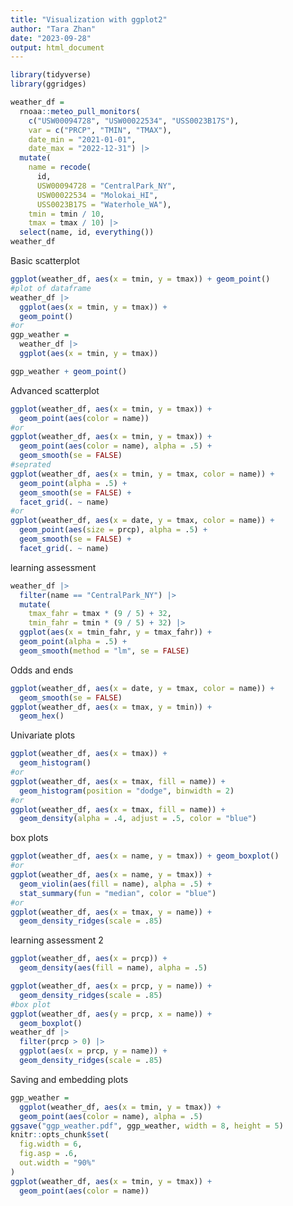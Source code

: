 ```yaml
---
title: "Visualization with ggplot2"
author: "Tara Zhan"
date: "2023-09-28"
output: html_document
---
```


```r
library(tidyverse)
library(ggridges)
```

```r
weather_df = 
  rnoaa::meteo_pull_monitors(
    c("USW00094728", "USW00022534", "USS0023B17S"),
    var = c("PRCP", "TMIN", "TMAX"), 
    date_min = "2021-01-01",
    date_max = "2022-12-31") |>
  mutate(
    name = recode(
      id, 
      USW00094728 = "CentralPark_NY", 
      USW00022534 = "Molokai_HI",
      USS0023B17S = "Waterhole_WA"),
    tmin = tmin / 10,
    tmax = tmax / 10) |>
  select(name, id, everything())
weather_df
```
Basic scatterplot
```r
ggplot(weather_df, aes(x = tmin, y = tmax)) + geom_point()
#plot of dataframe
weather_df |>
  ggplot(aes(x = tmin, y = tmax)) + 
  geom_point()
#or
ggp_weather = 
  weather_df |>
  ggplot(aes(x = tmin, y = tmax)) 

ggp_weather + geom_point()
```
Advanced scatterplot
```r
ggplot(weather_df, aes(x = tmin, y = tmax)) + 
  geom_point(aes(color = name))
#or
ggplot(weather_df, aes(x = tmin, y = tmax)) + 
  geom_point(aes(color = name), alpha = .5) +
  geom_smooth(se = FALSE)
#seprated
ggplot(weather_df, aes(x = tmin, y = tmax, color = name)) + 
  geom_point(alpha = .5) +
  geom_smooth(se = FALSE) + 
  facet_grid(. ~ name)
#or
ggplot(weather_df, aes(x = date, y = tmax, color = name)) + 
  geom_point(aes(size = prcp), alpha = .5) +
  geom_smooth(se = FALSE) + 
  facet_grid(. ~ name)
```

learning assessment
```r
weather_df |>
  filter(name == "CentralPark_NY") |>
  mutate(
    tmax_fahr = tmax * (9 / 5) + 32,
    tmin_fahr = tmin * (9 / 5) + 32) |> 
  ggplot(aes(x = tmin_fahr, y = tmax_fahr)) +
  geom_point(alpha = .5) + 
  geom_smooth(method = "lm", se = FALSE)
```

Odds and ends
```r
ggplot(weather_df, aes(x = date, y = tmax, color = name)) + 
  geom_smooth(se = FALSE) 
ggplot(weather_df, aes(x = tmax, y = tmin)) + 
  geom_hex()
```

Univariate plots
```r
ggplot(weather_df, aes(x = tmax)) + 
  geom_histogram()
#or
ggplot(weather_df, aes(x = tmax, fill = name)) + 
  geom_histogram(position = "dodge", binwidth = 2)
#or
ggplot(weather_df, aes(x = tmax, fill = name)) + 
  geom_density(alpha = .4, adjust = .5, color = "blue")
```
box plots 
```r
ggplot(weather_df, aes(x = name, y = tmax)) + geom_boxplot()
#or
ggplot(weather_df, aes(x = name, y = tmax)) + 
  geom_violin(aes(fill = name), alpha = .5) + 
  stat_summary(fun = "median", color = "blue")
#or
ggplot(weather_df, aes(x = tmax, y = name)) + 
  geom_density_ridges(scale = .85)
```

learning assessment 2
```r
ggplot(weather_df, aes(x = prcp)) + 
  geom_density(aes(fill = name), alpha = .5) 

ggplot(weather_df, aes(x = prcp, y = name)) + 
  geom_density_ridges(scale = .85)
#box plot
ggplot(weather_df, aes(y = prcp, x = name)) + 
  geom_boxplot() 
weather_df |> 
  filter(prcp > 0) |> 
  ggplot(aes(x = prcp, y = name)) + 
  geom_density_ridges(scale = .85)
```

Saving and embedding plots
```r
ggp_weather = 
  ggplot(weather_df, aes(x = tmin, y = tmax)) + 
  geom_point(aes(color = name), alpha = .5) 
ggsave("ggp_weather.pdf", ggp_weather, width = 8, height = 5)
knitr::opts_chunk$set(
  fig.width = 6,
  fig.asp = .6,
  out.width = "90%"
)
ggplot(weather_df, aes(x = tmin, y = tmax)) + 
  geom_point(aes(color = name))
```

